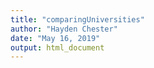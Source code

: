 ```yaml
---
title: "comparingUniversities"
author: "Hayden Chester"
date: "May 16, 2019"
output: html_document
---
```


```r


```

